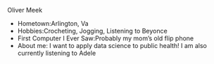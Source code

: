 Oliver Meek


- Hometown:Arlington, Va
- Hobbies:Crocheting, Jogging, Listening to Beyonce
- First Computer I Ever Saw:Probably my mom's old flip phone
- About me: I want to apply data science to public health! I am also currently listening to Adele
